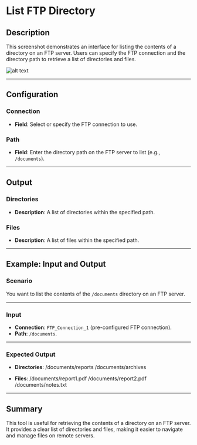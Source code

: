 # List FTP Directory

## Description

This screenshot demonstrates an interface for listing the contents of a directory on an FTP server. Users can specify the FTP connection and the directory path to retrieve a list of directories and files.

![alt text](../assets/ftp/list-ftp-directory.png)

---

## Configuration

### Connection

- **Field**: Select or specify the FTP connection to use.

### Path

- **Field**: Enter the directory path on the FTP server to list (e.g., `/documents`).

---

## Output

### Directories

- **Description**: A list of directories within the specified path.

### Files

- **Description**: A list of files within the specified path.

---

## Example: Input and Output

### Scenario

You want to list the contents of the `/documents` directory on an FTP server.

---

### Input

- **Connection**: `FTP_Connection_1` (pre-configured FTP connection).
- **Path**: `/documents`.

---

### Expected Output

- **Directories**:
/documents/reports
/documents/archives

- **Files**:
/documents/report1.pdf
/documents/report2.pdf
/documents/notes.txt

---

## Summary

This tool is useful for retrieving the contents of a directory on an FTP server. It provides a clear list of directories and files, making it easier to navigate and manage files on remote servers.